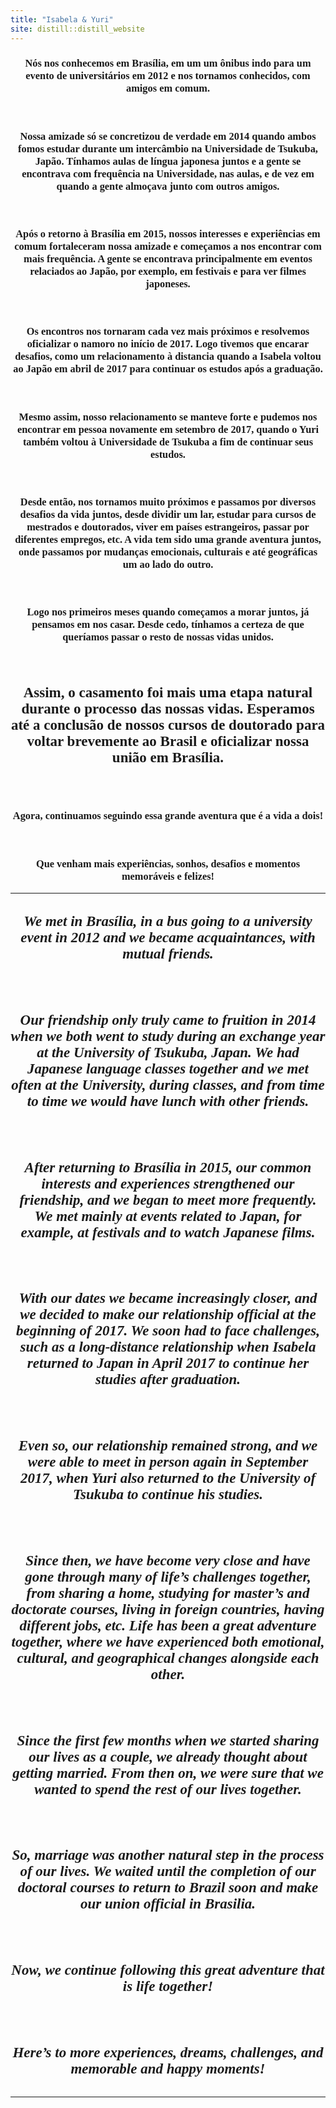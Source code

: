 ```yaml
---
title: "Isabela & Yuri"
site: distill::distill_website
---
```


<style type="text/css">
.slick-initialized .slick-slide {
    padding: 0;
}
</style>

<style type="text/css">
h1{
font-family: Taviraj;
}
</style>

<style type="text/css">
h2{
font-family: Taviraj;
}
</style>

<style type="text/css">
h3{
text-align: center;
font-family: Taviraj;
}
</style>

<style type="text/css">
h4{
font-family: Taviraj;
text-align: center;
font-size: 23px;
}
</style>


<style type="text/css">
a{
font-size: 17px;
font-family: Taviraj;
}
</style>

<style type="text/css">
.navbar-fixed-top{
position: absolute;
z-index: 2;
}
</style>

<style type="text/css">
  .navbar-brand {
    content:url(https://media.githubusercontent.com/media/isabela-yuri/isabela-yuri.github.io/main/6bc7410d1d5c571c49960a66fb96a54a856e3fb3/imgs/sakura_complete_2.png);
    width:100%; /*width of your image*/
    max-width: 100%;
    margin-top: -5%;
   height:auto; /*height of your image*/
   padding = 0;
  }
}
</style>

<style type="text/css">
   .title{
   font-size: 0px !important;
}
</style>

<style type="text/css">
   .my_text{
   text-align: center;
   font-family: Taviraj;
}
</style>

<style type="text/css">
   img{
   padding: 3px;
   z-index: 1;
   position: relative;
}
</style>



### Nós nos conhecemos em Brasília, em um um ônibus indo para um evento de universitários em 2012 e nos tornamos conhecidos, com amigos em comum.

</br>

### Nossa amizade só se concretizou de verdade em 2014 quando ambos fomos estudar durante um intercâmbio na Universidade de Tsukuba, Japão. Tínhamos aulas de língua japonesa juntos e a gente se encontrava com frequência na Universidade, nas aulas, e de vez em quando a gente almoçava junto com outros amigos.

</br>

### Após o retorno à Brasília em 2015, nossos interesses e experiências em comum fortaleceram nossa amizade e começamos a nos encontrar com mais frequência. A gente se encontrava principalmente em eventos relaciados ao Japão, por exemplo, em festivais e para ver filmes japoneses.

</br>

### Os encontros nos tornaram cada vez mais próximos e resolvemos oficializar o namoro no início de 2017. Logo tivemos que encarar desafios, como um relacionamento à distancia quando a Isabela voltou ao Japão em abril de 2017 para continuar os estudos após a graduação.

</br>

### Mesmo assim, nosso relacionamento se manteve forte e pudemos nos encontrar em pessoa novamente em setembro de 2017, quando o Yuri também voltou à Universidade de Tsukuba a fim de continuar seus estudos.

</br>

### Desde então, nos tornamos muito próximos e passamos por diversos desafios da vida juntos, desde dividir um lar, estudar para cursos de mestrados e doutorados, viver em países estrangeiros, passar por diferentes empregos, etc. A vida tem sido uma grande aventura juntos, onde passamos por mudanças emocionais, culturais e até geográficas um ao lado do outro.

</br>

### Logo nos primeiros meses quando começamos a morar juntos, já pensamos em nos casar. Desde cedo, tínhamos a certeza de que queríamos passar o resto de nossas vidas unidos. 

</br>

#### Assim, o casamento foi mais uma etapa natural durante o processo das nossas vidas. Esperamos até a conclusão de nossos cursos de doutorado para voltar brevemente ao Brasil e oficializar nossa união em Brasília.

</br>

### Agora, continuamos seguindo essa grande aventura que é a vida a dois!

</br>

### Que venham mais experiências, sonhos, desafios e momentos memoráveis e felizes!

----

#### *We met in Brasília, in a bus going to a university event in 2012 and we became acquaintances, with mutual friends.*

</br>

#### *Our friendship only truly came to fruition in 2014 when we both went to study during an exchange year at the University of Tsukuba, Japan. We had Japanese language classes together and we met often at the University, during classes, and from time to time we would have lunch with other friends.*

</br>

#### *After returning to Brasília in 2015, our common interests and experiences strengthened our friendship, and we began to meet more frequently. We met mainly at events related to Japan, for example, at festivals and to watch Japanese films.*

</br>

#### *With our dates we became increasingly closer, and we decided to make our relationship official at the beginning of 2017. We soon had to face challenges, such as a long-distance relationship when Isabela returned to Japan in April 2017 to continue her studies after graduation.*

</br>

#### *Even so, our relationship remained strong, and we were able to meet in person again in September 2017, when Yuri also returned to the University of Tsukuba to continue his studies.*

</br>

#### *Since then, we have become very close and have gone through many of life's challenges together, from sharing a home, studying for master's and doctorate courses, living in foreign countries, having different jobs, etc. Life has been a great adventure together, where we have experienced both emotional, cultural, and geographical changes alongside each other.*

</br>

#### *Since the first few months when we started sharing our lives as a couple, we already thought about getting married. From then on, we were sure that we wanted to spend the rest of our lives together.*

</br>

#### *So, marriage was another natural step in the process of our lives. We waited until the completion of our doctoral courses to return to Brazil soon and make our union official in Brasilia.*

</br>

#### *Now, we continue following this great adventure that is life together!*

</br>

#### *Here's to more experiences, dreams, challenges, and memorable and happy moments!*

----

